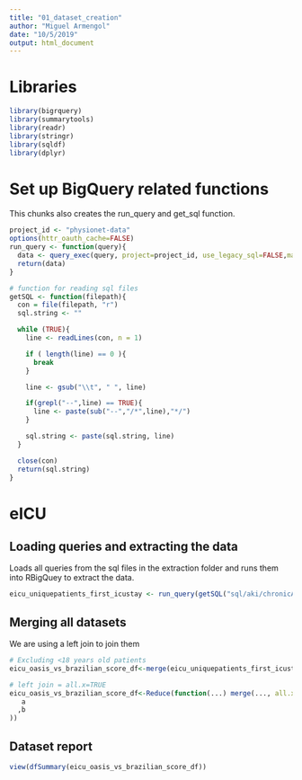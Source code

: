 ```yaml
---
title: "01_dataset_creation"
author: "Miguel Armengol"
date: "10/5/2019"
output: html_document
---
```


# Libraries

```r
library(bigrquery)
library(summarytools)
library(readr)
library(stringr)
library(sqldf)
library(dplyr)
```


# Set up BigQuery related functions

This chunks also creates the run_query and get_sql function.

```r

project_id <- "physionet-data"
options(httr_oauth_cache=FALSE)
run_query <- function(query){
  data <- query_exec(query, project=project_id, use_legacy_sql=FALSE,max_pages = Inf)
  return(data)
}

# function for reading sql files
getSQL <- function(filepath){
  con = file(filepath, "r")
  sql.string <- ""

  while (TRUE){
    line <- readLines(con, n = 1)

    if ( length(line) == 0 ){
      break
    }

    line <- gsub("\\t", " ", line)

    if(grepl("--",line) == TRUE){
      line <- paste(sub("--","/*",line),"*/")
    }

    sql.string <- paste(sql.string, line)
  }

  close(con)
  return(sql.string)
}
```

# eICU

## Loading queries and extracting the data

Loads all queries from the sql files in the extraction folder and runs them into RBigQuey to extract the data.

```r
eicu_uniquepatients_first_icustay <- run_query(getSQL("sql/aki/chronicAKI.sql" ))

```

## Merging all datasets

We are using a left join to join them

```r
# Excluding <18 years old patients
eicu_oasis_vs_brazilian_score_df<-merge(eicu_uniquepatients_first_icustay, eicu_pre_icu_data)

# left join = all.x=TRUE
eicu_oasis_vs_brazilian_score_df<-Reduce(function(...) merge(..., all.x=TRUE), list(
   a
  ,b
))
```

## Dataset report

```r
view(dfSummary(eicu_oasis_vs_brazilian_score_df))
```






